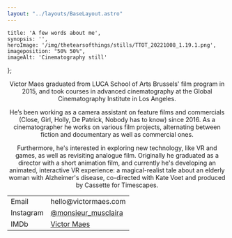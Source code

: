 ```yaml
---
layout: "../layouts/BaseLayout.astro"
---
```

    title: 'A few words about me',
    synopsis: '',
    heroImage: '/img/thetearsofthings/stills/TTOT_20221008_1.19.1.png',
    imageposition: "50% 50%",
    imageAlt: 'Cinematography still'
};

<center>

<ProjectHero title={meta.title} synopsis={meta.synopsis} heroImage={meta.heroImage} alt={meta.imageAlt} imageposition={meta.imageposition} />

<article class="prose mt-5 text-base-100">

Victor Maes graduated from LUCA School of Arts Brussels' film program in 2015, and took courses in advanced cinematography at the Global Cinematography Institute in Los Angeles.

He’s been working as a camera assistant on feature films and commercials (Close, Girl, Holly, De Patrick, Nobody has to know) since 2016. As a cinematographer he works on various film projects, alternating between fiction and documentary as well as commercial ones. 

Furthermore, he's interested in exploring new technology, like VR and games, as well as revisiting analogue film. Originally he graduated as a director with a short animation film, and currently he's developing an animated, interactive VR experience: a magical-realist tale about an elderly woman with Alzheimer's disease, co-directed with Kate Voet and produced by Cassette for Timescapes.
</article>

<article class="hero text-secondary" >
    <table class="table-auto border-separate border-spacing-x-3 mt-5 mb-5 ">
        <tbody>
            <tr>
                <td class="text-right font-light">Email</td>
                <td class="text-left font-bold">hello@victormaes.com</td>
            </tr>
            <tr>
                <td class="text-right font-light">Instagram</td>
                <td class="text-left font-bold"><a href="www.instagram.com/monsieur_musclaira/">@monsieur_musclaira</a></td>
            </tr>
            <tr>
                <td class="text-right font-light">IMDb</td>
                <td class="text-left font-bold"><a href="https://www.imdb.com/name/nm4866929//">Victor Maes</a></td>
            </tr>
        </tbody>
    </table>
</article>

<ContentPicture image="/img/thetearsofthings/stills/TTOT_20212101_1.1.1.png" alt={meta.imageAlt} />

</center>